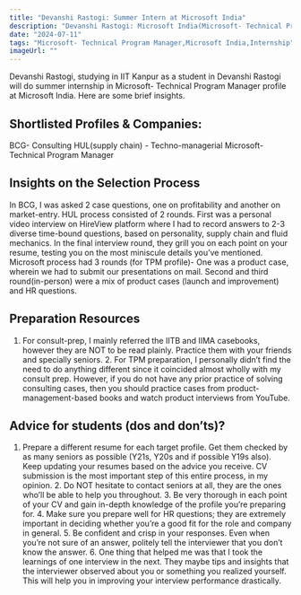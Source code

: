 ```yaml
---
title: "Devanshi Rastogi: Summer Intern at Microsoft India"
description: "Devanshi Rastogi: Microsoft India(Microsoft- Technical Program Manager)"
date: "2024-07-11"
tags: "Microsoft- Technical Program Manager,Microsoft India,Internship"
imageUrl: ""
---
```


Devanshi Rastogi, studying in IIT Kanpur as a  student in Devanshi Rastogi will do
 summer internship in Microsoft- Technical Program Manager profile at Microsoft India. Here are some brief
insights.

## Shortlisted Profiles & Companies:
BCG- Consulting HUL(supply chain) - Techno-managerial Microsoft- Technical Program Manager

## Insights on the Selection Process
In BCG, I was asked 2 case questions, one on profitability and another on market-entry. HUL process consisted of 2 rounds. First was a personal video interview on HireView platform where I had to record answers to 2-3 diverse time-bound questions, based on personality, supply chain and fluid mechanics. In the final interview round, they grill you on each point on your resume, testing you on the most miniscule details you’ve mentioned. Microsoft process had 3 rounds (for TPM profile)- One was a product case, wherein we had to submit our presentations on mail. Second and third round(in-person) were a mix of product cases (launch and improvement) and HR questions.

##  Preparation Resources
1. For consult-prep, I mainly referred the IITB and IIMA casebooks, however they are NOT to be read plainly. Practice them with your friends and specially seniors. 2. For TPM preparation, I personally didn’t find the need to do anything different since it coincided almost wholly with my consult prep. However, if you do not have any prior practice of solving consulting cases, then you should practice cases from product- management-based books and watch product interviews from YouTube.

## Advice for students (dos and don’ts)? 
1. Prepare a different resume for each target profile. Get them checked by as many seniors as possible (Y21s, Y20s and if possible Y19s also). Keep updating your resumes based on the advice you receive. CV submission is the most important step of this entire process, in my opinion. 2. Do NOT hesitate to contact seniors at all, they are the ones who’ll be able to help you throughout. 3. Be very thorough in each point of your CV and gain in-depth knowledge of the profile you’re preparing for. 4. Make sure you prepare well for HR questions; they are extremely important in deciding whether you’re a good fit for the role and company in general. 5. Be confident and crisp in your responses. Even when you’re not sure of an answer, politely tell the interviewer that you don’t know the answer. 6. One thing that helped me was that I took the learnings of one interview in the next. They maybe tips and insights that the interviewer observed about you or something you realized yourself. This will help you in improving your interview performance drastically.

